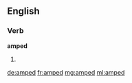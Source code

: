 ==English==

===Verb===
'''amped'''

# {{en-past of|amp}}

[[de:amped]]
[[fr:amped]]
[[mg:amped]]
[[ml:amped]]
